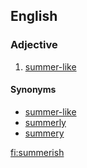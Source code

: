 ==English==
===Adjective===
{{en-adj}}

#[[summer-like]]

====Synonyms====
*[[summer-like]]
*[[summerly]]
*[[summery]]

[[fi:summerish]]